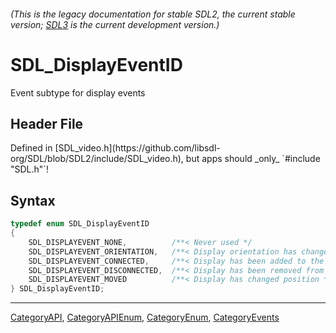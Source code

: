 ====== (This is the legacy documentation for stable SDL2, the current stable version; [https://wiki.libsdl.org/SDL3/ SDL3] is the current development version.) ======
= SDL_DisplayEventID =

Event subtype for display events

== Header File ==

Defined in [SDL_video.h](https://github.com/libsdl-org/SDL/blob/SDL2/include/SDL_video.h), but apps should _only_ `#include "SDL.h"`!

== Syntax ==

<syntaxhighlight lang='c'>
typedef enum SDL_DisplayEventID
{
    SDL_DISPLAYEVENT_NONE,          /**< Never used */
    SDL_DISPLAYEVENT_ORIENTATION,   /**< Display orientation has changed to data1 */
    SDL_DISPLAYEVENT_CONNECTED,     /**< Display has been added to the system */
    SDL_DISPLAYEVENT_DISCONNECTED,  /**< Display has been removed from the system */
    SDL_DISPLAYEVENT_MOVED          /**< Display has changed position */
} SDL_DisplayEventID;</syntaxhighlight>

----
[[CategoryAPI]], [[CategoryAPIEnum]], [[CategoryEnum]], [[CategoryEvents]]


